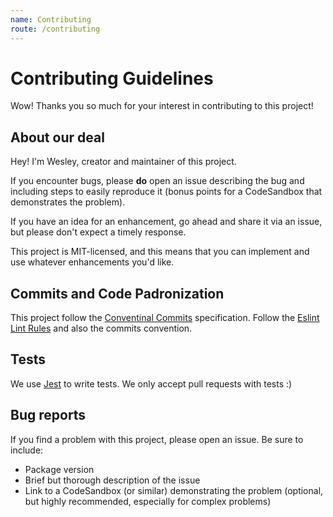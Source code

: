 ```yaml
---
name: Contributing
route: /contributing
---
```



# Contributing Guidelines

Wow! Thanks you so much for your interest in contributing to this project!

## About our deal

Hey! I'm Wesley, creator and maintainer of this project.

If you encounter bugs, please **do** open an issue describing the bug and including steps to easily reproduce it (bonus points for a CodeSandbox that demonstrates the problem).

If you have an idea for an enhancement, go ahead and share it via an issue, but please don't expect a timely response.

This project is MIT-licensed, and this means that you can implement and use whatever enhancements you'd like.

## Commits and Code Padronization

This project follow the [Conventinal Commits](https://www.conventionalcommits.org/en/v1.0.0/) specification. Follow the [Eslint Lint Rules](https://github.com/wesleymonaro/lite-js-utils/blob/master/.eslintrc.json) and also the commits convention.

## Tests

We use [Jest](https://jestjs.io/) to write tests. We only accept pull requests with tests :)

## Bug reports

If you find a problem with this project, please open an issue. Be sure to include:

- Package version
- Brief but thorough description of the issue
- Link to a CodeSandbox (or similar) demonstrating the problem (optional, but highly recommended, especially for complex problems)
